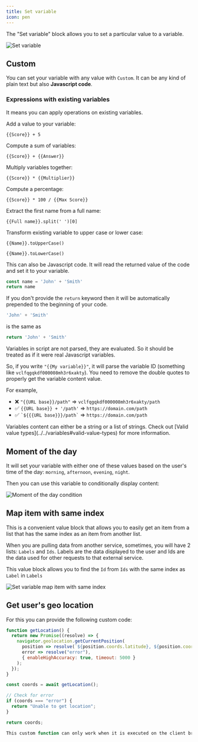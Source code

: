 ```yaml
---
title: Set variable
icon: pen
---
```


The "Set variable" block allows you to set a particular value to a variable.

<Frame>
  <img src="/images/blocks/logic/set-variable.png" alt="Set variable" />
</Frame>

## Custom

You can set your variable with any value with `Custom`. It can be any kind of plain text but also **Javascript code**.

### Expressions with existing variables

It means you can apply operations on existing variables.

Add a value to your variable:

```
{{Score}} + 5
```

Compute a sum of variables:

```
{{Score}} + {{Answer}}
```

Multiply variables together:

```
{{Score}} * {{Multiplier}}
```

Compute a percentage:

```
{{Score}} * 100 / {{Max Score}}
```

Extract the first name from a full name:

```
{{Full name}}.split(' ')[0]
```

Transform existing variable to upper case or lower case:

```
{{Name}}.toUpperCase()
```

```
{{Name}}.toLowerCase()
```

This can also be Javascript code. It will read the returned value of the code and set it to your variable.

```js
const name = 'John' + 'Smith'
return name
```

If you don't provide the `return` keyword then it will be automatically prepended to the beginning of your code.

```js
'John' + 'Smith'
```

is the same as

```js
return 'John' + 'Smith'
```

<Info>
Variables in script are not parsed, they are evaluated. So it should be treated as if it were real Javascript variables.

So, if you write `"{{My variable}}"`, it will parse the variable ID (something like `vclfqgqkdf000008mh3r6xakty`). You need to remove the double quotes to properly get the variable content value.

For example,

- ❌ `"{{URL base}}/path"` => `vclfqgqkdf000008mh3r6xakty/path`
- ✅ `{{URL base}} + '/path'` => `https://domain.com/path`
- ✅ `` `${{{URL base}}}/path` `` => `https://domain.com/path`

</Info>

<Info>
  Variables content can either be a string or a list of strings. Check out
  [Valid value types](../../variables#valid-value-types) for more information.
</Info>

## Moment of the day

It will set your variable with either one of these values based on the user's time of the day: `morning`, `afternoon`, `evening`, `night`.

Then you can use this variable to conditionally display content:

<Frame style={{ maxWidth: '400px' }}>
  <img
    src="/images/blocks/logic/moment-condition.png"
    alt="Moment of the day condition"
  />
</Frame>

## Map item with same index

This is a convenient value block that allows you to easily get an item from a list that has the same index as an item from another list.

When you are pulling data from another service, sometimes, you will have 2 lists: `Labels` and `Ids`. Labels are the data displayed to the user and Ids are the data used for other requests to that external service.

This value block allows you to find the `Id` from `Ids` with the same index as `Label` in `Labels`

<Frame>
  <img
    src="/images/blocks/logic/set-variable-map-item.png"
    alt="Set variable map item with same index"
  />
</Frame>

## Get user's geo location

For this you can provide the following custom code:

```js
function getLocation() {
  return new Promise((resolve) => {
    navigator.geolocation.getCurrentPosition(
      position => resolve(`${position.coords.latitude}, ${position.coords.longitude}`),
      error => resolve("error"),
      { enableHighAccuracy: true, timeout: 5000 }
    );
  });
}

const coords = await getLocation();

// Check for error
if (coords === "error") {
  return "Unable to get location";
}

return coords;

This custom function can only work when it is executed on the client browser so you need to make sure to enable the "Execute on client" option.
